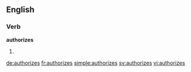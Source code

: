 ==English==

===Verb===
'''authorizes'''

# {{third-person singular of|authorize}}

[[de:authorizes]]
[[fr:authorizes]]
[[simple:authorizes]]
[[sv:authorizes]]
[[vi:authorizes]]